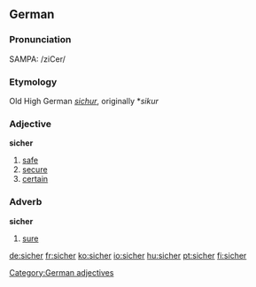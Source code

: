 ==German==
===Pronunciation===
SAMPA: /ziCer/
===Etymology===
Old High German ''[[sichur]]'', originally *''sikur''
===Adjective===
'''sicher'''

# [[safe]]
# [[secure]]
# [[certain]]

[[Category:German adjectives]]

===Adverb===
'''sicher'''

# [[sure]]

[[de:sicher]]
[[fr:sicher]]
[[ko:sicher]]
[[io:sicher]]
[[hu:sicher]]
[[pt:sicher]]
[[fi:sicher]]